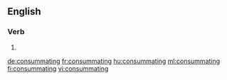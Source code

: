 ==English==

===Verb===
{{head|en|present participle}}

# {{present participle of|consummate|lang=en}}

[[de:consummating]]
[[fr:consummating]]
[[hu:consummating]]
[[ml:consummating]]
[[fi:consummating]]
[[vi:consummating]]